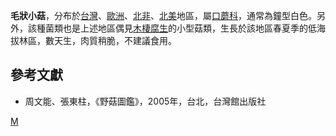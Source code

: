 {{Speciesbox
| genus = Mycena
| species = capillipes
| authority = Peck
}}

'''毛狀小菇'''，分布於[[台灣|台灣]]、[[歐洲|歐洲]]、[[北非|北非]]、[[北美|北美]]地區，屬[[口蘑科|口蘑科]]，通常為鐘型白色。另外，該種菌類也是上述地區偶見[[木棲腐生|木棲腐生]]的小型菇類，生長於該地區春夏季的低海拔林區，數天生，肉質稍脆，不建議食用。

==參考文獻==
*周文能、張東柱，《野菇圖鑑》，2005年，台北，台灣館出版社

{{Taxonbar|from=Q10432253}}

[[Category:小菇屬|M]]